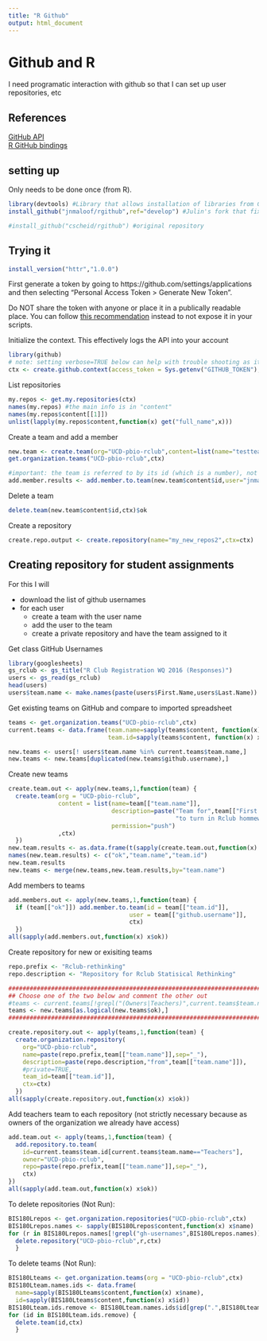 ```yaml
---
title: "R Github"
output: html_document
---
```


# Github and R 

I need programatic interaction with github so that I can set up user repositories, etc

## References

[GitHub API](https://developer.github.com/v3/)  
[R GitHub bindings](https://github.com/cscheid/rgithub)

## setting up

Only needs to be done once (from R).  

```r
library(devtools) #Library that allows installation of libraries from GitHub
install_github("jnmaloof/rgithub",ref="develop") #Julin's fork that fixes a big in getting group repositories. Also allows download of up to 100 repos at a time (instead of default 30)

#install_github("cscheid/rgithub") #original repository
```
  
  
  
## Trying it
```r
install_version("httr","1.0.0")
```

First generate a token by going to https://github.com/settings/applications and then selecting "Personal Access Token > Generate New Token".  

Do NOT share the token with anyone or place it in a publically readable place.  You can follow [this recommendation](http://stat545-ubc.github.io/bit003_api-key-env-var.html) instead to not expose it in your scripts.

Initialize the context.  This effectively logs the API into your account
```r
library(github)
# note: setting verbose=TRUE below can help with trouble shooting as it allows 
ctx <- create.github.context(access_token = Sys.getenv("GITHUB_TOKEN"),verbose=F)
```

List repositories
```r
my.repos <- get.my.repositories(ctx)
names(my.repos) #the main info is in "content"
names(my.repos$content[[1]])
unlist(lapply(my.repos$content,function(x) get("full_name",x)))
```

Create a team and add a member
```r
new.team <- create.team(org="UCD-pbio-rclub",content=list(name="testteam3",description="testing team3",permission="push"),ctx)
get.organization.teams("UCD-pbio-rclub",ctx)

#important: the team is referred to by its id (which is a number), not its name!!
add.member.results <- add.member.to.team(new.team$content$id,user="jnmaloof",ctx)
```

Delete a team
```r
delete.team(new.team$content$id,ctx)$ok
```

Create a repository
```r
create.repo.output <- create.repository(name="my_new_repos2",ctx=ctx)
```

## Creating repository for student assignments

For this I will

* download the list of github usernames
* for each user
  * create a team with the user name
  * add the user to the team
  * create a private repository and have the team assigned to it

Get class GitHub Usernames
```r
library(googlesheets)
gs_rclub <- gs_title("R Club Registration WQ 2016 (Responses)")
users <- gs_read(gs_rclub)
head(users)
users$team.name <- make.names(paste(users$First.Name,users$Last.Name))
```

Get existing teams on GitHub and compare to imported spreadsheet
```r
teams <- get.organization.teams("UCD-pbio-rclub",ctx)
current.teams <- data.frame(team.name=sapply(teams$content, function(x) x$name),
                            team.id=sapply(teams$content, function(x) x$id))

new.teams <- users[! users$team.name %in% current.teams$team.name,]
new.teams <- new.teams[duplicated(new.teams$github.username),]
```

Create new teams
```r
create.team.out <- apply(new.teams,1,function(team) {
  create.team(org = "UCD-pbio-rclub",
              content = list(name=team[["team.name"]],
                             description=paste("Team for",team[["First.Name"]],
                                               "to turn in Rclub hommework"),
                             permission="push")
              ,ctx)
  })
new.team.results <- as.data.frame(t(sapply(create.team.out,function(x) c(x$ok,x$content$name,x$content$id))))
names(new.team.results) <- c("ok","team.name","team.id")
new.team.results
new.teams <- merge(new.teams,new.team.results,by="team.name")
```

Add members to teams
```r
add.members.out <- apply(new.teams,1,function(team) {
  if (team[["ok"]]) add.member.to.team(id = team[["team.id"]],
                                  user = team[["github.username"]],
                                  ctx)
  })
all(sapply(add.members.out,function(x) x$ok))
```

Create repository for new or exisiting teams
```r
repo.prefix <- "Rclub-rethinking"
repo.description <- "Repository for Rclub Statisical Rethinking"

################################################################################
## Choose one of the two below and comment the other out
#teams <- current.teams[!grepl("(Owners|Teachers)",current.teams$team.name),]
teams <- new.teams[as.logical(new.teams$ok),]
################################################################################

create.repository.out <- apply(teams,1,function(team) {
  create.organization.repository(
    org="UCD-pbio-rclub",
    name=paste(repo.prefix,team[["team.name"]],sep="_"),
    description=paste(repo.description,"from",team[["team.name"]]),
    #private=TRUE,
    team_id=team[["team.id"]],
    ctx=ctx)
  })
all(sapply(create.repository.out,function(x) x$ok))
```

Add teachers team to each repository (not strictly necessary because as owners of the organization we already have access)
```r
add.team.out <- apply(teams,1,function(team) {
  add.repository.to.team(
    id=current.teams$team.id[current.teams$team.name=="Teachers"],
    owner="UCD-pbio-rclub",
    repo=paste(repo.prefix,team[["team.name"]],sep="_"),
    ctx)
})
all(sapply(add.team.out,function(x) x$ok))
```

To delete repositories (Not Run):
```r
BIS180Lrepos <- get.organization.repositories("UCD-pbio-rclub",ctx)
BIS180Lrepos.names <- sapply(BIS180Lrepos$content,function(x) x$name)
for (r in BIS180Lrepos.names[!grepl("gh-usernames",BIS180Lrepos.names)]) { # I want to keep the first one
  delete.repository("UCD-pbio-rclub",r,ctx)
  }
```

To delete teams (Not Run):
```r
BIS180Lteams <- get.organization.teams(org = "UCD-pbio-rclub",ctx)
BIS180Lteam.names.ids <- data.frame(
  name=sapply(BIS180Lteams$content,function(x) x$name),
  id=sapply(BIS180Lteams$content,function(x) x$id))
BIS180Lteam.ids.remove <- BIS180Lteam.names.ids$id[grep(".",BIS180Lteam.names.ids$name,fixed=TRUE)] #remove the teams I want to keep from the list.
for (id in BIS180Lteam.ids.remove) {
  delete.team(id,ctx)
  }
```

